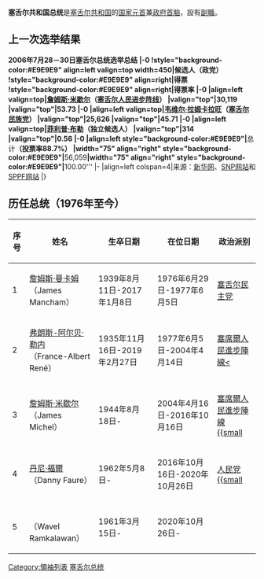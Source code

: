 {{Infobox Political post
|post            = 總統
|body            = 塞席爾共和國
|insignia        = Flag of the President of Seychelles.svg
|insigniasize    = 200px
|insigniacaption = [[塞席爾國旗|塞席爾國旗]]
|nativename      =
|image           = 
|imagesize       = 165px
|incumbent       = {{le|瓦沃爾·拉卡拉旺|Wavel Ramkalawan}}
|incumbentsince  = 2020年10月26日
|style           =
|residence       = [[州议会大厦（塞舌尔群岛）|州议会大厦]], [[维多利亚，塞舌尔群岛|维多利亚州]], [[马埃，塞舌尔|马埃]]
|appointer       = 
|termlength      = 5年，可连任一次
|formation       = 1976年6月29日
|succession      =
|inaugural       = [[詹姆斯·曼卡姆|詹姆斯·曼卡姆]]
|deputy          = [[塞舌尔副总统|塞舌尔副总统]]
|salary          =
|website         = http://www.statehouse.gov.sc
}}
'''塞舌尔共和国总统'''是[[塞舌尔共和国|塞舌尔共和国]]的[[国家元首|国家元首]]兼[[政府首脑|政府首脑]]，設有[[塞舌尔副总统|副職]]。

==上一次选举结果==
{{electiontable}}'''2006年7月28－30日塞舌尔总统选举总结
|-0
!style="background-color:#E9E9E9" align=left valign=top width=450|候选人（政党）
!style="background-color:#E9E9E9" align=right|得票
!style="background-color:#E9E9E9" align=right|得票率
|-0
|align=left valign=top|[[詹姆斯·米歇尔|詹姆斯·米歇尔]]（[[塞舌尔人民进步阵线|塞舌尔人民进步阵线]]）
|valign="top"|30,119
|valign="top"|53.73
|-0
|align=left valign=top|[[韦维尔·拉姆卡拉旺|韦维尔·拉姆卡拉旺]]（[[塞舌尔民族党|塞舌尔民族党]]）
|valign="top"|25,626
|valign="top"|45.71
|-0
|align=left valign=top|[[菲利普·布勒|菲利普·布勒]]（独立候选人）
|valign="top"|314
|valign="top"|0.56
|-0
|align=left style="background-color:#E9E9E9"|'''总计'''（投票率88.7%）
|width="75" align="right" style="background-color:#E9E9E9"|'''56,059'''
|width="75" align="right" style="background-color:#E9E9E9"|'''100.00'''
|-
|align=left colspan=4|来源：[http://news.xinhuanet.com/newscenter/2006-07/31/content_4897813.htm 新华网]、[https://web.archive.org/web/20070513055512/http://www.snpseychelles.sc/ SNP网站]和[https://web.archive.org/web/20181017210104/http://www.sppf.sc/ SPPF网站]
|}
==历任总统（1976年至今）==
{| border="0" cellpadding="4" cellspacing="2"
|- bgcolor=#cccccc
! 序号
! 姓名
! 生卒日期
! 在位日期
! 政治派别
|- bgcolor=#FFE8E8
| 1
| [[詹姆斯·曼卡姆|詹姆斯·曼卡姆]]<br>（James Mancham）
| 1939年8月11日-2017年1月8日
| 1976年6月29日-1977年6月5日
| [[塞舌尔民主党|塞舌尔民主党]]
|- bgcolor=#87CEEB
| 2
| [[弗朗斯-阿尔贝·勒内|弗朗斯-阿尔贝·勒内]]<br>（France-Albert René）
| 1935年11月16日-2019年2月27日
| 1977年6月5日-2004年4月14日
| [[聯合塞席爾|塞席爾人民進步陣線<]]
|- bgcolor=#87CEEB
| 3
| [[詹姆斯·米歇尔|詹姆斯·米歇尔]]<br>（James Michel）
| 1944年8月18日-
| 2004年4月16日-2016年10月16日
| [[聯合塞席爾|塞席爾人民進步陣線<br />{{small]]
|- bgcolor=#87CEEB
| 4
| [[丹尼·福爾|丹尼·福爾]]<br>（Danny Faure）
| 1962年5月8日-
| 2016年10月16日-2020年10月26日
| [[聯合塞席爾|人民党<br />{{small]]
|-  style="background:Green; color:white"
| 5
| {{le|韦维尔·拉姆卡拉旺|Wavel Ramkalawan}}<br>（Wavel Ramkalawan）
| 1961年3月15日-
| 2020年10月26日-
| {{le|塞舌爾民主聯盟|Linyon Demokratik Seselwa}}
|}

{{塞舌尔总统}}
{{非洲国家元首}}
[[Category:領袖列表|Category:領袖列表]]
[[Category:塞舌尔总统|]]